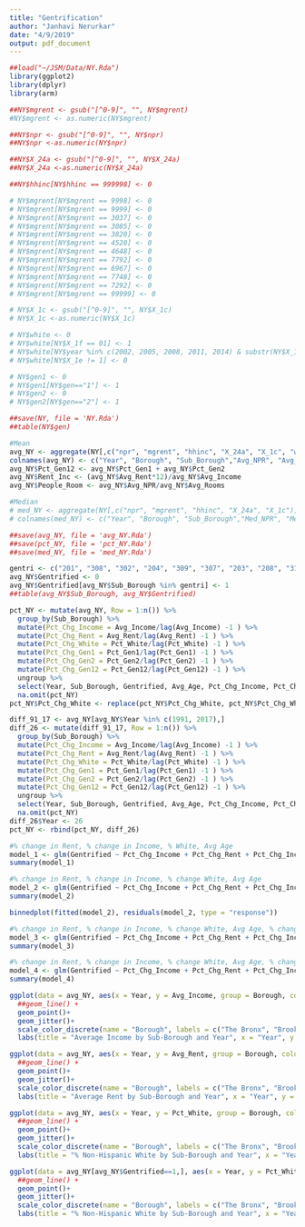 ```yaml
---
title: "Gentrification"
author: "Janhavi Nerurkar"
date: "4/9/2019"
output: pdf_document
---
```


```r
##load("~/JSM/Data/NY.Rda")
library(ggplot2)
library(dplyr)
library(arm)
```

```r
##NY$mgrent <- gsub("[^0-9]", "", NY$mgrent)
#NY$mgrent <- as.numeric(NY$mgrent)

##NY$npr <- gsub("[^0-9]", "", NY$npr)
##NY$npr <-as.numeric(NY$npr)

##NY$X_24a <- gsub("[^0-9]", "", NY$X_24a)
##NY$X_24a <-as.numeric(NY$X_24a)

##NY$hhinc[NY$hhinc == 999998] <- 0

# NY$mgrent[NY$mgrent == 9998] <- 0
# NY$mgrent[NY$mgrent == 9999] <- 0
# NY$mgrent[NY$mgrent == 3037] <- 0
# NY$mgrent[NY$mgrent == 3085] <- 0
# NY$mgrent[NY$mgrent == 3820] <- 0
# NY$mgrent[NY$mgrent == 4520] <- 0
# NY$mgrent[NY$mgrent == 4648] <- 0
# NY$mgrent[NY$mgrent == 7792] <- 0
# NY$mgrent[NY$mgrent == 6967] <- 0
# NY$mgrent[NY$mgrent == 7748] <- 0
# NY$mgrent[NY$mgrent == 7292] <- 0
# NY$mgrent[NY$mgrent == 99999] <- 0

# NY$X_1c <- gsub("[^0-9]", "", NY$X_1c)
# NY$X_1c <-as.numeric(NY$X_1c)

# NY$white <- 0
# NY$white[NY$X_1f == 01] <- 1
# NY$white[NY$year %in% c(2002, 2005, 2008, 2011, 2014) & substr(NY$X_1f, 1, 2) == 10] <- 1
# NY$white[NY$X_1e != 1] <- 0

# NY$gen1 <- 0
# NY$gen1[NY$gen=="1"] <- 1
# NY$gen2 <- 0
# NY$gen2[NY$gen=="2"] <- 1

##save(NY, file = 'NY.Rda')
##table(NY$gen)
```

```r
#Mean
avg_NY <- aggregate(NY[,c("npr", "mgrent", "hhinc", "X_24a", "X_1c", "white", "gen1", "gen2")], by = list(NY$year,NY$borough, NY$sba), FUN = mean, na.rm = TRUE)
colnames(avg_NY) <- c("Year", "Borough", "Sub_Borough","Avg_NPR", "Avg_Rent", "Avg_Income", "Avg_Rooms", "Avg_Age", "Pct_White", "Pct_Gen1", "Pct_Gen2")
avg_NY$Pct_Gen12 <- avg_NY$Pct_Gen1 + avg_NY$Pct_Gen2
avg_NY$Rent_Inc <- (avg_NY$Avg_Rent*12)/avg_NY$Avg_Income
avg_NY$People_Room <- avg_NY$Avg_NPR/avg_NY$Avg_Rooms

#Median
# med_NY <- aggregate(NY[,c("npr", "mgrent", "hhinc", "X_24a", "X_1c")], by = list(NY$year,NY$borough, NY$sba), FUN = median, na.rm = TRUE)
# colnames(med_NY) <- c("Year", "Borough", "Sub_Borough","Med_NPR", "Med_Rent", "Med_Income", "Med_Rooms", "Med_Age")

##save(avg_NY, file = 'avg_NY.Rda')
##save(pct_NY, file = 'pct_NY.Rda')
##save(med_NY, file = 'med_NY.Rda')
```

```r
gentri <- c("201", "308", "302", "204", "309", "307", "203", "208", "310", "101", "401", "207", "102", "216", "209")
avg_NY$Gentrified <- 0
avg_NY$Gentrified[avg_NY$Sub_Borough %in% gentri] <- 1
##table(avg_NY$Sub_Borough, avg_NY$Gentrified)
```

```r
pct_NY <- mutate(avg_NY, Row = 1:n()) %>%
  group_by(Sub_Borough) %>%
  mutate(Pct_Chg_Income = Avg_Income/lag(Avg_Income) -1 ) %>%
  mutate(Pct_Chg_Rent = Avg_Rent/lag(Avg_Rent) -1 ) %>%
  mutate(Pct_Chg_White = Pct_White/lag(Pct_White) -1 ) %>%
  mutate(Pct_Chg_Gen1 = Pct_Gen1/lag(Pct_Gen1) -1 ) %>%
  mutate(Pct_Chg_Gen2 = Pct_Gen2/lag(Pct_Gen2) -1 ) %>%
  mutate(Pct_Chg_Gen12 = Pct_Gen12/lag(Pct_Gen12) -1 ) %>%
  ungroup %>%
  select(Year, Sub_Borough, Gentrified, Avg_Age, Pct_Chg_Income, Pct_Chg_Rent, Rent_Inc, Pct_White, Pct_Chg_White, Pct_Gen1, Pct_Gen2, Pct_Gen12, Pct_Chg_Gen1, Pct_Chg_Gen2, Pct_Chg_Gen12, Avg_Rent, Avg_Income, Avg_Rooms, Avg_NPR) %>%
  na.omit(pct_NY)
pct_NY$Pct_Chg_White <- replace(pct_NY$Pct_Chg_White, pct_NY$Pct_Chg_White==Inf, 0)
```

```r
diff_91_17 <- avg_NY[avg_NY$Year %in% c(1991, 2017),]
diff_26 <- mutate(diff_91_17, Row = 1:n()) %>%
  group_by(Sub_Borough) %>%
  mutate(Pct_Chg_Income = Avg_Income/lag(Avg_Income) -1 ) %>%
  mutate(Pct_Chg_Rent = Avg_Rent/lag(Avg_Rent) -1 ) %>%
  mutate(Pct_Chg_White = Pct_White/lag(Pct_White) -1 ) %>%
  mutate(Pct_Chg_Gen1 = Pct_Gen1/lag(Pct_Gen1) -1 ) %>%
  mutate(Pct_Chg_Gen2 = Pct_Gen2/lag(Pct_Gen2) -1 ) %>%
  mutate(Pct_Chg_Gen12 = Pct_Gen12/lag(Pct_Gen12) -1 ) %>%
  ungroup %>%
  select(Year, Sub_Borough, Gentrified, Avg_Age, Pct_Chg_Income, Pct_Chg_Rent, Rent_Inc, Pct_White, Pct_Chg_White, Pct_Gen1, Pct_Gen2, Pct_Gen12, Pct_Chg_Gen1, Pct_Chg_Gen2, Pct_Chg_Gen12, Avg_Rent, Avg_Income, Avg_Rooms, Avg_NPR) %>%
  na.omit(pct_NY)
diff_26$Year <- 26
pct_NY <- rbind(pct_NY, diff_26)
```



```r
#% change in Rent, % change in Income, % White, Avg Age
model_1 <- glm(Gentrified ~ Pct_Chg_Income + Pct_Chg_Rent + Pct_Chg_Income*Pct_Chg_Rent + Pct_White + Avg_Age, data = pct_NY, family = "binomial")
summary(model_1)
```

```r
#% change in Rent, % change in Income, % change White, Avg Age
model_2 <- glm(Gentrified ~ Pct_Chg_Income + Pct_Chg_Rent + Pct_Chg_Income*Pct_Chg_Rent + Pct_Chg_White + Avg_Age, data = pct_NY, family = "binomial")
summary(model_2)
```

```r
binnedplot(fitted(model_2), residuals(model_2, type = "response"))
```


```r
#% change in Rent, % change in Income, % change White, Avg Age, % change Gen1 Immigrant
model_3 <- glm(Gentrified ~ Pct_Chg_Income + Pct_Chg_Rent + Pct_Chg_Income*Pct_Chg_Rent + Pct_Chg_White + Avg_Age + Pct_Chg_Gen1, data = pct_NY, family = "binomial")
summary(model_3)
```

```r
#% change in Rent, % change in Income, % change White, Avg Age, % change Gen1 & Gen2 Immigrant
model_4 <- glm(Gentrified ~ Pct_Chg_Income + Pct_Chg_Rent + Pct_Chg_Income*Pct_Chg_Rent + Pct_Chg_White + Avg_Age + Pct_Chg_Gen12, data = pct_NY, family = "binomial")
summary(model_4)
```

```r
ggplot(data = avg_NY, aes(x = Year, y = Avg_Income, group = Borough, color = Borough)) +
  ##geom_line() +
  geom_point()+
  geom_jitter()+
  scale_color_discrete(name = "Borough", labels = c("The Bronx", "Brooklyn", "Manhattan", "Queens", "Staten Island"))+
  labs(title = "Average Income by Sub-Borough and Year", x = "Year", y = "Average Income")
```

```r
ggplot(data = avg_NY, aes(x = Year, y = Avg_Rent, group = Borough, color = Borough)) +
  ##geom_line() +
  geom_point()+
  geom_jitter()+
  scale_color_discrete(name = "Borough", labels = c("The Bronx", "Brooklyn", "Manhattan", "Queens", "Staten Island"))+
  labs(title = "Average Rent by Sub-Borough and Year", x = "Year", y = "Average Rent")
```

```r
ggplot(data = avg_NY, aes(x = Year, y = Pct_White, group = Borough, color = Borough)) +
  ##geom_line() +
  geom_point()+
  geom_jitter()+
  scale_color_discrete(name = "Borough", labels = c("The Bronx", "Brooklyn", "Manhattan", "Queens", "Staten Island"))+
  labs(title = "% Non-Hispanic White by Sub-Borough and Year", x = "Year", y = "% Non-Hispanic White")
```

```r
ggplot(data = avg_NY[avg_NY$Gentrified==1,], aes(x = Year, y = Pct_White, group = Borough, color = Borough)) +
  ##geom_line() +
  geom_point()+
  geom_jitter()+
  scale_color_discrete(name = "Borough", labels = c("The Bronx", "Brooklyn", "Manhattan", "Queens", "Staten Island"))+
  labs(title = "% Non-Hispanic White by Sub-Borough and Year", x = "Year", y = "% Non-Hispanic White")
```

